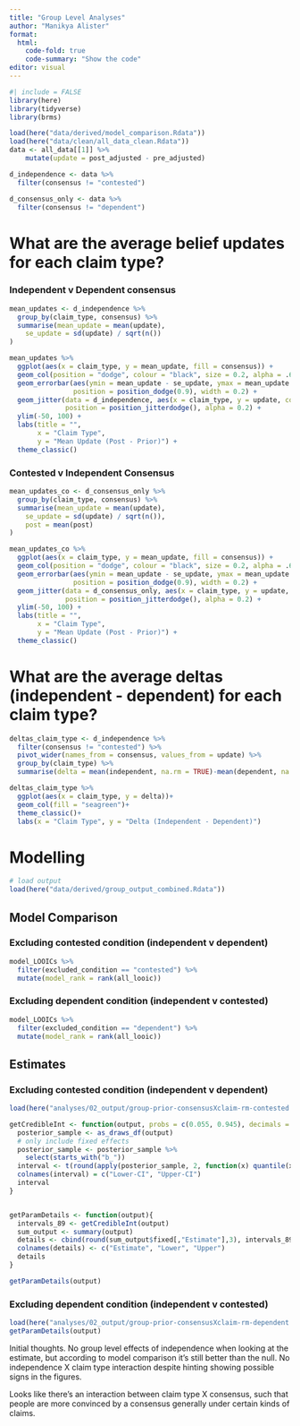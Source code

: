 ```yaml
---
title: "Group Level Analyses"
author: "Manikya Alister"
format: 
  html:
    code-fold: true
    code-summary: "Show the code"
editor: visual
---
```


```r
#| include = FALSE
library(here)
library(tidyverse)
library(brms)
```

```r
load(here("data/derived/model_comparison.Rdata"))
load(here("data/clean/all_data_clean.Rdata"))
data <- all_data[[1]] %>%
    mutate(update = post_adjusted - pre_adjusted) 

d_independence <- data %>% 
  filter(consensus != "contested")

d_consensus_only <- data %>% 
  filter(consensus != "dependent")
```

# What are the average belief updates for each claim type?

### Independent v Dependent consensus

```r
mean_updates <- d_independence %>%
  group_by(claim_type, consensus) %>%
  summarise(mean_update = mean(update),
    se_update = sd(update) / sqrt(n())
)

mean_updates %>% 
  ggplot(aes(x = claim_type, y = mean_update, fill = consensus)) + 
  geom_col(position = "dodge", colour = "black", size = 0.2, alpha = .6) +
  geom_errorbar(aes(ymin = mean_update - se_update, ymax = mean_update + se_update), 
                position = position_dodge(0.9), width = 0.2) +
  geom_jitter(data = d_independence, aes(x = claim_type, y = update, colour = consensus), 
              position = position_jitterdodge(), alpha = 0.2) +
  ylim(-50, 100) +
  labs(title = "",
       x = "Claim Type",
       y = "Mean Update (Post - Prior)") +
  theme_classic()

```

### Contested v Independent Consensus

```r
mean_updates_co <- d_consensus_only %>%
  group_by(claim_type, consensus) %>%
  summarise(mean_update = mean(update),
    se_update = sd(update) / sqrt(n()),
    post = mean(post)
)

mean_updates_co %>% 
  ggplot(aes(x = claim_type, y = mean_update, fill = consensus)) + 
  geom_col(position = "dodge", colour = "black", size = 0.2, alpha = .6) +
  geom_errorbar(aes(ymin = mean_update - se_update, ymax = mean_update + se_update), 
                position = position_dodge(0.9), width = 0.2) +
  geom_jitter(data = d_consensus_only, aes(x = claim_type, y = update, colour = consensus), 
              position = position_jitterdodge(), alpha = 0.2) +
  ylim(-50, 100) +
  labs(title = "",
       x = "Claim Type",
       y = "Mean Update (Post - Prior)") +
  theme_classic()
```

# What are the average deltas (independent - dependent) for each claim type?

```r
deltas_claim_type <- d_independence %>% 
  filter(consensus != "contested") %>%
  pivot_wider(names_from = consensus, values_from = update) %>%
  group_by(claim_type) %>%
  summarise(delta = mean(independent, na.rm = TRUE)-mean(dependent, na.rm = TRUE), post = mean(post))

deltas_claim_type %>% 
  ggplot(aes(x = claim_type, y = delta))+
  geom_col(fill = "seagreen")+
  theme_classic()+
  labs(x = "Claim Type", y = "Delta (Independent - Dependent)")
```

# Modelling

```r
# load output 
load(here("data/derived/group_output_combined.Rdata"))

```

## Model Comparison

### Excluding contested condition (independent v dependent)

```r
model_LOOICs %>%
  filter(excluded_condition == "contested") %>%
  mutate(model_rank = rank(all_looic))
```

### Excluding dependent condition (independent v contested)

```r
model_LOOICs %>%
  filter(excluded_condition == "dependent") %>%
  mutate(model_rank = rank(all_looic)) 
```

## Estimates

### Excluding contested condition (independent v dependent)

```r
load(here("analyses/02_output/group-prior-consensusXclaim-rm-contested.Rdata"))

getCredibleInt <- function(output, probs = c(0.055, 0.945), decimals = 3){ # default is 89% credible interval 
  posterior_sample <- as_draws_df(output)
  # only include fixed effects
  posterior_sample <- posterior_sample %>%
    select(starts_with("b_"))
  interval <- t(round(apply(posterior_sample, 2, function(x) quantile(x, probs = probs)),3))
  colnames(interval) = c("Lower-CI", "Upper-CI")
  interval
}


getParamDetails <- function(output){
  intervals_89 <- getCredibleInt(output)
  sum_output <- summary(output)
  details <- cbind(round(sum_output$fixed[,"Estimate"],3), intervals_89)
  colnames(details) <- c("Estimate", "Lower", "Upper")
  details
}

getParamDetails(output)

```

### Excluding dependent condition (independent v contested)

```r
load(here("analyses/02_output/group-prior-consensusXclaim-rm-dependent.Rdata"))
getParamDetails(output)
```

Initial thoughts. No group level effects of independence when looking at the estimate, but according to model comparison it's still better than the null. No independence X claim type interaction despite hinting showing possible signs in the figures.

Looks like there's an interaction between claim type X consensus, such that people are more convinced by a consensus generally under certain kinds of claims.
